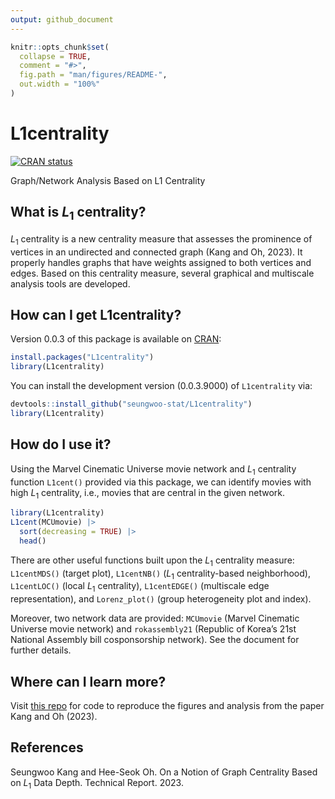 ```yaml
---
output: github_document
---
```


<!-- README.md is generated from README.Rmd. Please edit that file -->

```r
knitr::opts_chunk$set(
  collapse = TRUE,
  comment = "#>",
  fig.path = "man/figures/README-",
  out.width = "100%"
)
```

# L1centrality

<!-- badges: start -->

[![CRAN status](https://www.r-pkg.org/badges/version/L1centrality)](https://CRAN.R-project.org/package=L1centrality)
<!-- badges: end -->

Graph/Network Analysis Based on L1 Centrality

## What is *L*<sub>1</sub> centrality?

*L*<sub>1</sub> centrality is a new centrality measure that assesses the prominence of vertices in an undirected and connected graph (Kang and Oh, 2023). It properly handles graphs that have weights assigned to both vertices and edges. Based on this centrality measure, several graphical and multiscale analysis tools are developed. 

## How can I get L1centrality?

Version 0.0.3 of this package is available on [CRAN](https://cran.r-project.org/package=L1centrality):

``` r
install.packages("L1centrality")
library(L1centrality)
```

You can install the development version (0.0.3.9000) of `L1centrality` via:

``` r
devtools::install_github("seungwoo-stat/L1centrality")
library(L1centrality)
```

## How do I use it?

Using the Marvel Cinematic Universe movie network and *L*<sub>1</sub> centrality function `L1cent()` provided via this package, we can identify movies with high *L*<sub>1</sub> centrality, i.e., movies that are central in the given network.

```r
library(L1centrality)
L1cent(MCUmovie) |> 
  sort(decreasing = TRUE) |> 
  head()
```

There are other useful functions built upon the *L*<sub>1</sub> centrality measure: `L1centMDS()` (target plot), `L1centNB()` (*L*<sub>1</sub> centrality-based neighborhood), `L1centLOC()` (local *L*<sub>1</sub> centrality), `L1centEDGE()` (multiscale edge representation), and `Lorenz_plot()` (group heterogeneity plot and index).

Moreover, two network data are provided: `MCUmovie` (Marvel Cinematic Universe movie network) and `rokassembly21` (Republic of Korea's 21st National Assembly bill cosponsorship network). See the document for further details.

## Where can I learn more?

Visit [this repo](https://github.com/seungwoo-stat/L1centrality-paper) for code to reproduce the figures and analysis from the paper Kang and Oh (2023).

## References

Seungwoo Kang and Hee-Seok Oh. On a Notion of Graph Centrality Based on *L*<sub>1</sub> Data Depth. Technical Report. 2023.
